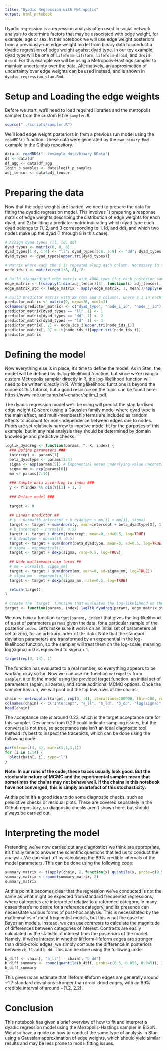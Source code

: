 ```yaml
---
title: "Dyadic Regression with Metropolis"
output: html_notebook
---
```


Dyadic regression is a regression analysis often used in social network analysis to determine factors that may be associated with edge weight, for example, age or sex. In this notebook we will use edge weight posteriors from a previously-run edge weight model from binary data to conduct a dyadic regression of edge weight against dyad type. In our toy example, dyad type will be one of `lifeform-lifeform`, `lifeform-droid`, and `droid-droid`. For this example we will be using a Metropolis-Hastings sampler to maintain uncertainty over the data. Alternatively, an approximation of uncertainty over edge weights can be used instead, and is shown in `dyadic_regression_stan.Rmd`.

# Setup and Loading the edge weights

Before we start, we'll need to load required libraries and the metropolis sampler from the custom R file `sampler.R`. 

```r
source("../scripts/sampler.R")
```

We'll load edge weight posteriors in from a previous run model using the `readRDS()` function. These data were generated by the `ewm_binary.Rmd` example in the Github repository.

```r
data <- readRDS("../example_data/binary.RData")
df <- data$df
df_agg <- data$df_agg
logit_p_samples <- data$logit_p_samples
adj_tensor <- data$adj_tensor
```

# Preparing the data

Now that the edge weights are loaded, we need to prepare the data for fitting the dyadic regression model. This involves 1) preparing a response matrix of edge weights describing the distribution of edge weights for each dyad, and 2) building a predictor matrix indicating which dyad type each dyad belongs to (1, 2, and 3 corresponding to ll, ld, and dd), and which two nodes make up the dyad (1 through 8 in this case).

```r
# Assign dyad types (ll, ld, dd)
dyad_types <- matrix(0, 8, 8)
dyad_types[1:4, 1:4] <- "ll"; dyad_types[5:8, 5:8] <- "dd"; dyad_types[1:4, 5:8] <- "ld"; dyad_types[5:8, 1:4] <- "ld"
dyad_types <- dyad_types[upper.tri(dyad_types)]

# Matrix where each the i is repeated along each column. Necessary in the next steps.
node_ids_i <- matrix(rep(1:8, 8), 8)

# Build standardised edge matrix with 4000 rows (for each posterior sample) and 28 columns (for each edge).
edge_matrix <- t(sapply(1:dim(adj_tensor)[3], function(i) adj_tensor[, , i][upper.tri(adj_tensor[, , i])]))
edge_matrix_std <- (edge_matrix - apply(edge_matrix, 1, mean))/apply(edge_matrix, 1, sd)

# Build predictor matrix with 28 rows and 3 columns, where a 1 in each row denotes to which of ll, ld, or dd the edge belongs.
predictor_matrix <- matrix(0, nrow=28, ncol=3)
colnames(predictor_matrix) <- c("dyad_type", "node_i_id", "node_j_id")
predictor_matrix[dyad_types == "ll", 1] <- 1
predictor_matrix[dyad_types == "dd", 1] <- 2
predictor_matrix[dyad_types == "ld", 1] <- 3
predictor_matrix[, 2] <- node_ids_i[upper.tri(node_ids_i)]
predictor_matrix[, 3] <- t(node_ids_i)[upper.tri(node_ids_i)]
predictor_matrix
```

# Defining the model

Now everything else is in place, it's time to define the model. As in Stan, the model will be defined by its log-likelihood function, but since we're using a custom Metropolis sampler directly in R, the log-likelihood function will need to be written directly in R. Writing likelihood functions is beyond the scope of this tutorial, but a good resource on the topic can be found here: https://www.ime.unicamp.br/~cnaber/optim_1.pdf.

The dyadic regression model we'll be using will predict the standardised edge weight (Z-score) using a Gaussian family model where dyad type is the main effect, and multi-membership terms are included as random effects to account for non-independence between edges due to nodes. Priors are set relatively narrow to improve model fit for the purposes of this example, but in any real analysis they should be determined by domain knowledge and predictive checks.

```r
loglik_dyadreg <- function(params, Y, X, index) {
  ### Define parameters ###
  intercept <- params[1]
  beta_dyadtype <- params[2:4]
  sigma <- exp(params[5]) # Exponential keeps underlying value unconstrained, which is much easier for the sampler.
  sigma_mm <- exp(params[6])
  mm <- params[7:14]
  
  ### Sample data according to index ###
  y <- Y[index %% dim(Y)[1] + 1, ]
  
  ### Define model ###
  
  target <- 0
  
  ## Linear predictor ##
  # y ~ normal(b_intercept + b_dyadtype + mm[i] + mm[j], sigma)
  target <- target + sum(dnorm(y, mean=intercept + beta_dyadtype[X[, 1]] + mm[X[, 2]] + mm[X[, 3]], sd=sigma, log=TRUE)) # Main model
  # b_intercept ~ normal(0, 0.5)
  target <- target + dnorm(intercept, mean=0, sd=0.5, log=TRUE)
  # b_dyadtype ~ normal(0, 0.5)
  target <- target + sum(dnorm(beta_dyadtype, mean=0, sd=0.5, log=TRUE))
  # sigma ~ exponential(1)
  target <- target + dexp(sigma, rate=0.5, log=TRUE)
  
  ## Node multimembership terms ##
  # mm ~ normal(0, sigma_mm)
  target <- target + sum(dnorm(mm, mean=0, sd=sigma_mm, log=TRUE))
  # sigma_mm ~ exponential(1)
  target <- target + dexp(sigma_mm, rate=0.5, log=TRUE)
  
  return(target)
}

# Create the `target` function that evaluates the log-likelihood on the dataset.
target <- function(params, index) loglik_dyadreg(params, edge_matrix_std, predictor_matrix, index)
```

We now have a function `target(params, index)` that gives the log-likelihood of a set of parameters `params` given the data, for a particular sample of the posterior `index`. Let's make sure it works on an initial set of parameters all set to zero, for an arbitrary index of the data. Note that the standard deviation parameters are transformed by an exponential in the log-likelihood function, so the sampler will treat them on the log-scale, meaning log(sigma) = 0 is equivalent to sigma = 1.

```r
target(rep(0, 14), 1)
```

The function has evaluated to a real number, so everything appears to be working okay so far. Now we can use the function `metropolis` from `sampler.R` to fit the model using the provided target function, an initial set of parameters (again, all zeros), and some additional MCMC options. Once the sampler has run, we will print out the top few rows of the chains.

```r
chain <- metropolis(target, rep(0, 14), iterations=100000, thin=100, refresh=10000)
colnames(chain) <- c("Intercept", "b_ll", "b_ld", "b_dd", "log(sigma)", "log(mm_sigma)", sapply(1:8, function(i) paste0("mm_", i)))
head(chain)
```

The acceptance rate is around 0.23, which is the target acceptance rate for this sampler. Deviances from 0.23 could indicate sampling issues, but the converse is not true, so acceptance rate isn't an ideal diagnostic tool. Instead it's best to inspect the traceplots, which can be done using the following code:

```r
par(mfrow=c(4, 4), mar=c(1,1,1,1))
for (i in 1:14) {
  plot(chain[, i], type="l")
}
```

**Note: In our runs of the code, these traces usually look good. But the stochastic nature of MCMC and the experimental sampler mean that sometimes the chains may not behave well. If the chains in this notebook have not converged, this is simply an artefact of this stochasticity.**

At this point it's a good idea to do some diagnostic checks, such as predictive checks or residual plots. These are covered separately in the Github repository, so diagnostic checks aren't shown here, but should always be carried out.

# Interpreting the model

Pretending we've now carried out any diagnostics we think are appropriate, it's finally time to answer the scientific questions that led us to conduct the analysis. We can start off by calculating the 89% credible intervals of the model parameters. This can be done using the following code:

```r
summary_matrix <- t(apply(chain, 2, function(x) quantile(x, probs=c(0.5, 0.055, 0.945))))
summary_matrix <- round(summary_matrix, 2)
summary_matrix
```

At this point it becomes clear that the regression we've conducted is not the same as what might be expected from standard frequentist regressions, where categories are interpreted relative to a reference category. In many cases there's no desire for a reference category, and its presence can necessitate various forms of post-hoc analysis. This is necessitated by the mathematics of most frequentist models, but this is not the case for Bayesian models. Instead, we can use *contrasts* to calculate the magnitude of differences between categories of interest. Contrasts are easily calculated as the statistic of interest from the posteriors of the model. Namely, if we're interest in whether lifeform-lifeform edges are stronger than droid-droid edges, we simply compute the difference in posteriors between `b_ll` and `b_dd`. This can be done using the following code:

```r
b_diff <- chain[, "b_ll"] - chain[, "b_dd"]
b_diff_summary <- round(quantile(b_diff, probs=c(0.5, 0.055, 0.945)), 2)
b_diff_summary
```

This gives us an estimate that lifeform-lifeform edges are generally around ~1.7 standard deviations stronger than droid-droid edges, with an 89% credible interval of around ~(1.2, 2.2).

# Conclusion

This notebook has given a brief overview of how to fit and interpret a dyadic regression model using the Metropolis-Hastings sampler in BISoN. We also have a guide on how to conduct the same type of analysis in Stan using a Gaussian approximation of edge weights, which should yield similar results and may be less prone to model fitting issues.
